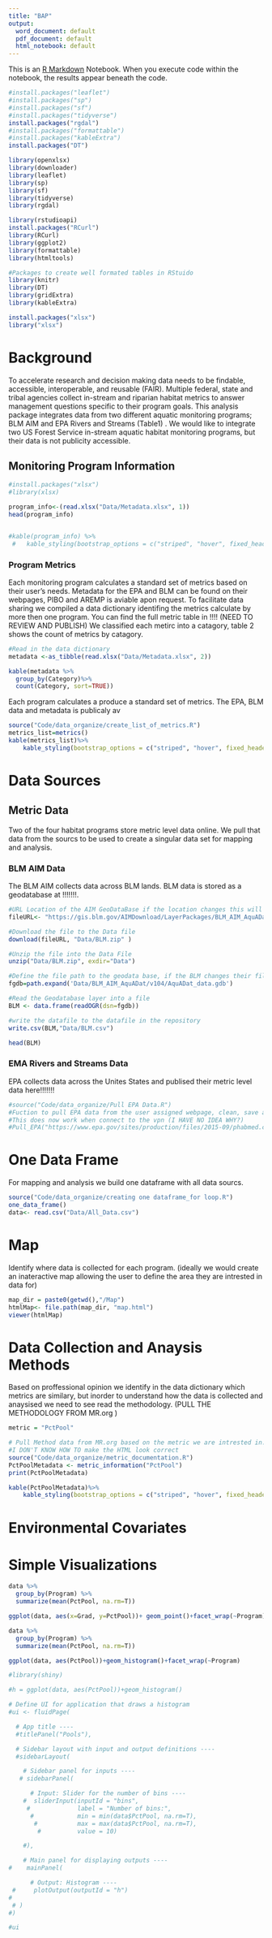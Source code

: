 ```yaml
---
title: "BAP"
output:
  word_document: default
  pdf_document: default
  html_notebook: default
---
```



This is an [R Markdown](http://rmarkdown.rstudio.com) Notebook. When you execute code within the notebook, the results appear beneath the code. 


```r

#install.packages("leaflet")
#install.packages("sp")
#install.packages("sf")
#install.packages("tidyverse")
install.packages("rgdal")
#install.packages("formattable")
#install.packages("kableExtra")
install.packages("DT")

library(openxlsx)
library(downloader) 
library(leaflet)
library(sp)
library(sf)
library(tidyverse)
library(rgdal)

library(rstudioapi)
install.packages("RCurl")
library(RCurl)
library(ggplot2)
library(formattable)
library(htmltools)

#Packages to create well formated tables in RStuido 
library(knitr)
library(DT)
library(gridExtra)
library(kableExtra)

install.packages("xlsx")
library("xlsx")

```

<h1>Background </h1>

To accelerate research and decision making data needs to be findable, accessible, interoperable, and reusable (FAIR). Multiple federal, state and tribal agencies collect in-stream and riparian habitat metrics to answer management questions specific to their program goals. This analysis package integrates data from two different aquatic monitoring programs; BLM AIM and EPA Rivers and Streams (Table1) . We would like to integrate two US Forest Service in-stream aquatic habitat monitoring programs, but their data is not publicity accessible. 

<h2>Monitoring Program Information</h2> 


```r
#install.packages("xlsx")
#library(xlsx)

program_info<-(read.xlsx("Data/Metadata.xlsx", 1))
head(program_info)


#kable(program_info) %>%
 #   kable_styling(bootstrap_options = c("striped", "hover", fixed_header=TRUE ))

```

<h3> Program Metrics </h3> 
Each monitoring program calculates a standard set of metrics based on their user's needs. Metadata for the EPA and BLM can be found on their webpages, PIBO and AREMP is aviable apon request. To facilitate data sharing we compiled a data dictionary identifing the metrics calculate by more then one program. You can find the full metric table in !!!! (NEED TO REVIEW AND PUBLISH) We classified each metirc into a catagory, table 2 shows the count of metrics by catagory. 

```r

#Read in the data dictionary 
metadata <-as_tibble(read.xlsx("Data/Metadata.xlsx", 2))

kable(metadata %>%
  group_by(Category)%>%
  count(Category, sort=TRUE))


```

Each program calculates a produce a standard set of metrics. The EPA, BLM data and metadata is publicaly av
```r
source("Code/data_organize/create_list_of_metrics.R")
metrics_list=metrics()
kable(metrics_list)%>%
    kable_styling(bootstrap_options = c("striped", "hover", fixed_header=TRUE ))
```

<h1>Data Sources</h1> 
<h2>Metric Data</h2>
Two of the four habitat programs store metric level data online. We pull that data from the sourcs to be used to create a singular data set for mapping and analysis. 

<h3> BLM AIM Data </h3>
The BLM AIM collects data across BLM lands. BLM data is stored as a geodatabase at !!!!!!!. 


```r

#URL Location of the AIM GeoDataBase if the location changes this will need to be updated 
fileURL<- "https://gis.blm.gov/AIMDownload/LayerPackages/BLM_AIM_AquADat.zip"

#Download the file to the Data file
download(fileURL, "Data/BLM.zip" )

#Unzip the file into the Data File 
unzip("Data/BLM.zip", exdir="Data")

#Define the file path to the geodata base, if the BLM changes their file structure this will need to be updated 
fgdb=path.expand('Data/BLM_AIM_AquADat/v104/AquADat_data.gdb')

#Read the Geodatabase layer into a file 
BLM <- data.frame(readOGR(dsn=fgdb))

#write the datafile to the datafile in the repository
write.csv(BLM,"Data/BLM.csv")

head(BLM)
```
<h3>EMA Rivers and Streams Data </h3>
EPA collects data across the Unites States and publised their metric level data here!!!!!!! 

```r
#source("Code/data_organize/Pull EPA Data.R")
#Fuction to pull EPA data from the user assigned webpage, clean, save and organize the wadable stream data
#This does now work when connect to the vpn (I HAVE NO IDEA WHY?)
#Pull_EPA("https://www.epa.gov/sites/production/files/2015-09/phabmed.csv") 

```


<h1>One Data Frame</h1>
For mapping and analysis we build one dataframe with all data sourcs. 

```r
source("Code/data_organize/creating one dataframe_for loop.R")
one_data_frame()
data<- read.csv("Data/All_Data.csv") 
```

<h1>Map</h1>
Identify where data is collected for each program. (ideally we would create an inateractive map allowing the user to define the area they are intrested in data for)

```r
map_dir = paste0(getwd(),"/Map")
htmlMap<- file.path(map_dir, "map.html")
viewer(htmlMap) 
```

<h1>Data Collection and Anaysis Methods</h1>
Based on proffessional opinion we identify in the data dictionary which metrics are similary, but inorder to understand how the data is collected and anaysised we need to see read the methodology. (PULL THE METHODOLOGY FROM MR.org )
```r
metric = "PctPool"

# Pull Method data from MR.org based on the metric we are intrested in. 
#I DON'T KNOW HOW TO make the HTML look correct 
source("Code/data_organize/metric_documentation.R")
PctPoolMetadata <- metric_information("PctPool")
print(PctPoolMetadata)

kable(PctPoolMetadata)%>%
    kable_styling(bootstrap_options = c("striped", "hover", fixed_header=TRUE ))

```

<h1> Environmental Covariates</h1>



<h1>Simple Visualizations </h2>



```r
data %>%
  group_by(Program) %>%
  summarize(mean(PctPool, na.rm=T)) 

```
```r
ggplot(data, aes(x=Grad, y=PctPool))+ geom_point()+facet_wrap(~Program)

```
```r
data %>%
  group_by(Program) %>%
  summarize(mean(PctPool, na.rm=T))
```
```r
ggplot(data, aes(PctPool))+geom_histogram()+facet_wrap(~Program)
```

```r
#library(shiny)

#h = ggplot(data, aes(PctPool))+geom_histogram()

# Define UI for application that draws a histogram
#ui <- fluidPage(

  # App title ----
  #titlePanel("Pools"),

  # Sidebar layout with input and output definitions ----
  #sidebarLayout(

    # Sidebar panel for inputs ----
   # sidebarPanel(

      # Input: Slider for the number of bins ----
    #  sliderInput(inputId = "bins",
     #             label = "Number of bins:",
      #            min = min(data$PctPool, na.rm=T),
       #           max = max(data$PctPool, na.rm=T),
        #          value = 10)

    #),

    # Main panel for displaying outputs ----
#    mainPanel(

      # Output: Histogram ----
 #     plotOutput(outputId = "h")
#
 # )
#)

#ui
```
```r

```

